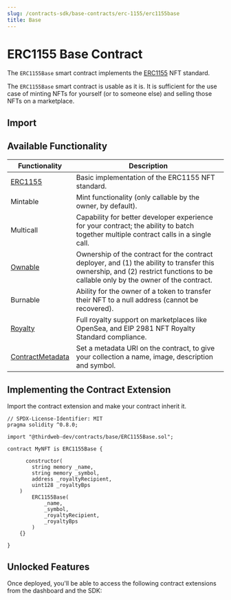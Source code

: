 ```yaml
---
slug: /contracts-sdk/base-contracts/erc-1155/erc1155base
title: Base
---
```



# ERC1155 Base Contract

The `ERC1155Base` smart contract implements the [ERC1155](https://eips.ethereum.org/EIPS/eip-1155) NFT standard.

The `ERC1155Base` smart contract is usable as it is. It is sufficient for the use case of minting NFTs for yourself (or to someone else) and selling those NFTs on a marketplace.

<ViewContractCodeButton
  link="https://github.com/thirdweb-dev/contracts/blob/main/contracts/base/ERC1155Base.sol"
  name="ERC1155Base"
/>

## Import

<ImportSnippet type="base" category="ERC1155" name="ERC1155Base" />

## Available Functionality

| Functionality                                                                            | Description                                                                                                                                                                       |
| ---------------------------------------------------------------------------------------- | --------------------------------------------------------------------------------------------------------------------------------------------------------------------------------- |
| [ERC1155](https://github.com/thirdweb-dev/contracts/blob/main/contracts/eip/ERC1155.sol) | Basic implementation of the ERC1155 NFT standard.                                                                                                                                 |
| Mintable                                                                                 | Mint functionality (only callable by the owner, by default).                                                                                                                      |
| Multicall                                                                                | Capability for better developer experience for your contract; the ability to batch together multiple contract calls in a single call.                                             |
| [Ownable](/contracts-sdk/contract-extensions/ownable)                                    | Ownership of the contract for the contract deployer, and (1) the ability to transfer this ownership, and (2) restrict functions to be callable only by the owner of the contract. |
| Burnable                                                                                 | Ability for the owner of a token to transfer their NFT to a null address (cannot be recovered).                                                                                   |
| [Royalty](/contracts-sdk/contract-extensions/royalty)                                    | Full royalty support on marketplaces like OpenSea, and EIP 2981 NFT Royalty Standard compliance.                                                                                  |
| [ContractMetadata](/contracts-sdk/contract-extensions/contractmetadata)                  | Set a metadata URI on the contract, to give your collection a name, image, description and symbol.                                                                                |

## Implementing the Contract Extension

Import the contract extension and make your contract inherit it.

```solidity
// SPDX-License-Identifier: MIT
pragma solidity ^0.8.0;

import "@thirdweb-dev/contracts/base/ERC1155Base.sol";

contract MyNFT is ERC1155Base {

	  constructor(
        string memory _name,
        string memory _symbol,
        address _royaltyRecipient,
        uint128 _royaltyBps
    )
        ERC1155Base(
            _name,
            _symbol,
            _royaltyRecipient,
            _royaltyBps
        )
    {}

}
```

## Unlocked Features

Once deployed, you'll be able to access the following contract extensions from the dashboard and the SDK:

<div className="row" style={{ marginBottom: 24, flexWrap: 'wrap' }}>
<div className="col col--4" style={{marginTop:16}} >
    <QuickstartCard
        name="Contract Metadata"
        link="/contracts-sdk/contract-extensions/contractmetadata#unlocked-features"
        image="/assets/icons/general.png"
    />
</div>

<div className="col col--4" style={{marginTop:16}}>
    <QuickstartCard
        name="Royalties"
        link="/contracts-sdk/contract-extensions/royalty#unlocked-features"
        image="/assets/icons/general.png"
    />
</div>
<div className="col col--4" style={{marginTop:16}}>
    <QuickstartCard
        name="Ownable"
        link="/contracts-sdk/contract-extensions/ownable#unlocked-features"
        image="/assets/icons/general.png"
    />
</div>
<div className="col col--4" style={{marginTop:16}}>
    <QuickstartCard
        name="Mintable"
        link="/pre-built-contracts/nft-collection#minting-nfts"
        image="/assets/icons/nft.png"
    />
</div><div className="col col--4" style={{marginTop:16}}>
    <QuickstartCard
        name="Burnable"
        link="/pre-built-contracts/nft-collection#burning-nfts"
        image="/assets/icons/nft.png"
    />
</div>
</div>
